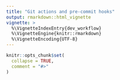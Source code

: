 ```yaml
---
title: "Git actions and pre-commit hooks"
output: rmarkdown::html_vignette
vignette: >
  %\VignetteIndexEntry{dev_workflow}
  %\VignetteEngine{knitr::rmarkdown}
  %\VignetteEncoding{UTF-8}
---
```


```r
knitr::opts_chunk$set(
  collapse = TRUE,
  comment = "#>"
)
```
